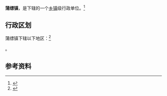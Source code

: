 {{中国乡级行政区|53/05/02/104/000}}

'''蒲缥镇'''，是{{PRC admin/fullname|53/05/02/104/000|3}}下辖的一个[[乡镇|乡镇]]级行政单位。<ref>{{PRC admin/ref sgc|{{PRC admin/parent|53/05/02/104/000}}}}</ref>

== 行政区划 ==

蒲缥镇下辖以下地区：<ref>{{PRC admin/ref sgc|53/05/02/104/000}}</ref>

{{PRC admin/children|53/05/02/104/000}}。

== 参考资料 ==

{{reflist}}

{{行政区划小作品}}
{{PRC admin/navcat|53/05/02/104/000}}